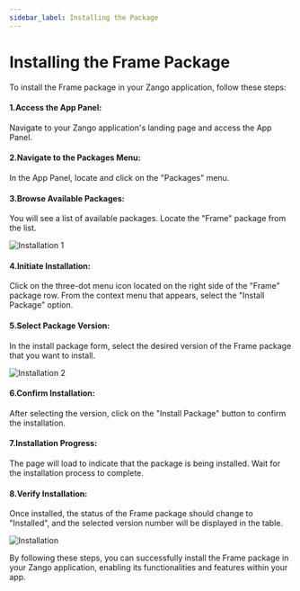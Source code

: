 ```yaml
---
sidebar_label: Installing the Package
---
```


# Installing the Frame Package

To install the Frame package in your Zango application, follow these steps:

#### 1.Access the App Panel:
   Navigate to your Zango application's landing page and access the App Panel.

#### 2.Navigate to the Packages Menu:
   In the App Panel, locate and click on the "Packages" menu.

#### 3.Browse Available Packages:
   You will see a list of available packages. Locate the "Frame" package from the list.

   ![Installation 1](/img/installation1.png)

#### 4.Initiate Installation:
   Click on the three-dot menu icon located on the right side of the "Frame" package row. From the context menu that appears, select the "Install Package" option.

#### 5.Select Package Version:
   In the install package form, select the desired version of the Frame package that you want to install.

   ![Installation 2](/img/installation2.png)

#### 6.Confirm Installation:
   After selecting the version, click on the "Install Package" button to confirm the installation.

#### 7.Installation Progress:
   The page will load to indicate that the package is being installed. Wait for the installation process to complete.

#### 8.Verify Installation:
   Once installed, the status of the Frame package should change to "Installed", and the selected version number will be displayed in the table.

   ![Installation ](/img/installation3.png)

By following these steps, you can successfully install the Frame package in your Zango application, enabling its functionalities and features within your app.
